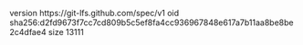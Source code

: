 version https://git-lfs.github.com/spec/v1
oid sha256:d2fd9673f7cc7cd809b5c5ef8fa4cc936967848e617a7b11aa8be8be2c4dfae4
size 13111